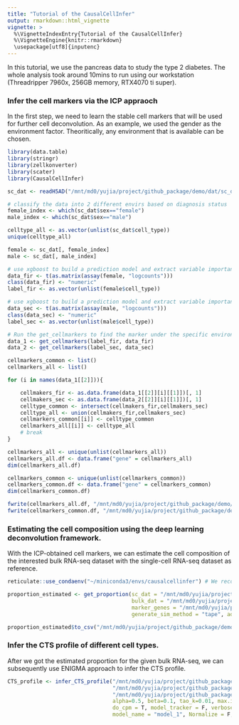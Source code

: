 ```yaml
---
title: "Tutorial of the CausalCellInfer"
output: rmarkdown::html_vignette
vignette: >
  %\VignetteIndexEntry{Tutorial of the CausalCellInfer}
  %\VignetteEngine{knitr::rmarkdown}
  \usepackage[utf8]{inputenc}
---
```


In this tutorial, we use the pancreas data to study the type 2 diabetes. The whole analysis took around 10mins to run using our
workstation (Threadripper 7960x, 256GB memory, RTX4070 ti super). 

### Infer the cell markers via the ICP appraoch

In the first step, we need to learn the stable cell markers that will be used for further cell deconvolution. As an example, we used the gender as the environment factor. Theoritically, any
environment that is available can be chosen.

```r
library(data.table)
library(stringr)
library(zellkonverter)
library(scater)
library(CausalCellInfer)

sc_dat <- readH5AD("/mnt/md0/yujia/project/github_package/demo/dat/sc_dat/Pancreas/pancreas_marker_identify.h5ad", reader = "R")

# classify the data into 2 different envirs based on diagnosis status
female_index <- which(sc_dat$sex=="female")
male_index <- which(sc_dat$sex=="male")

celltype_all <- as.vector(unlist(sc_dat$cell_type))
unique(celltype_all)

female <- sc_dat[, female_index]
male <- sc_dat[, male_index]

# use xgboost to build a prediction model and extract variable importance for T2D
data_fir <- t(as.matrix(assay(female, "logcounts")))
class(data_fir) <- "numeric"
label_fir <- as.vector(unlist(female$cell_type))

# use xgboost to build a prediction model and extract variable importance for controls
data_sec <- t(as.matrix(assay(male, "logcounts")))
class(data_sec) <- "numeric"
label_sec <- as.vector(unlist(male$cell_type))

# Run the get_cellmarkers to find the marker under the specific environment.
data_1 <- get_cellmarkers(label_fir, data_fir)
data_2 <- get_cellmarkers(label_sec, data_sec)

cellmarkers_common <- list()
cellmarkers_all <- list()

for (i in names(data_1[[2]])){

    cellmakers_fir <- as.data.frame(data_1[[2]][i][[1]])[, 1]
    cellmakers_sec <- as.data.frame(data_2[[2]][i][[1]])[, 1]
    celltype_common <- intersect(cellmakers_fir,cellmakers_sec)
    celltype_all <- union(cellmakers_fir,cellmakers_sec)
    cellmarkers_common[[i]] <- celltype_common
    cellmarkers_all[[i]] <- celltype_all
    # break
}

cellmarkers_all <- unique(unlist(cellmarkers_all))
cellmarkers_all.df <- data.frame("gene" = cellmarkers_all)
dim(cellmarkers_all.df)

cellmarkers_common <- unique(unlist(cellmarkers_common))
cellmarkers_common.df <- data.frame("gene" = cellmarkers_common)
dim(cellmarkers_common.df)

fwrite(cellmarkers_all.df, "/mnt/md0/yujia/project/github_package/demo/dat/marker_genes/Pancreas/all_genes.csv")
fwrite(cellmarkers_common.df, "/mnt/md0/yujia/project/github_package/demo/dat/marker_genes/Pancreas/common_genes.csv")

```

### Estimating the cell composition using the deep learning deconvolution framework.

With the ICP-obtained cell markers, we can estimate the cell composition of the interested bulk RNA-seq dataset with the single-cell RNA-seq dataset as reference.

```r
reticulate::use_condaenv("~/miniconda3/envs/causalcellinfer") # We recommend users to set up a seperate conda enviroment to run the analysis.

proportion_estimated <- get_proportion(sc_dat = "/mnt/md0/yujia/project/github_package/demo/dat/sc_dat/Pancreas/diabetes_training.h5ad",
                                       bulk_dat = "/mnt/md0/yujia/project/github_package/demo/dat/bulk/Pancreas/GSE50244_bulk.txt.gz",
                                       marker_genes = "/mnt/md0/yujia/project/github_package/demo/dat/marker_genes/Pancreas/all_genes.csv",
                                       generate_sim_method = "tape", add_noise = FALSE, cut_variance= TRUE, cell_type = "CellType")

proportion_estimated$to_csv("/mnt/md0/yujia/project/github_package/demo/res/Pancreas/proportion/scaden_all.csv")
```

### Infer the CTS profile of different cell types.

After we got the estimated proportion for the given bulk RNA-seq, we can subsequently use ENIGMA approach to infer the CTS profile.

```r
CTS_profile <- infer_CTS_profile("/mnt/md0/yujia/project/github_package/demo/dat/bulk/Pancreas/GSE50244_bulk.txt.gz",
                                 "/mnt/md0/yujia/project/github_package/demo/dat/sc_dat/Pancreas/pancreas_training.h5ad",
                                 "/mnt/md0/yujia/project/github_package/demo/res/Pancreas/proportion/scaden_all.csv",
                                 alpha=0.5, beta=0.1, tao_k=0.01, max.iter=1000,
                                 do_cpm = T, model_tracker = F, verbose = T,
                                 model_name = "model_1", Normalize = F, preprocess = "none", pos = F)
```